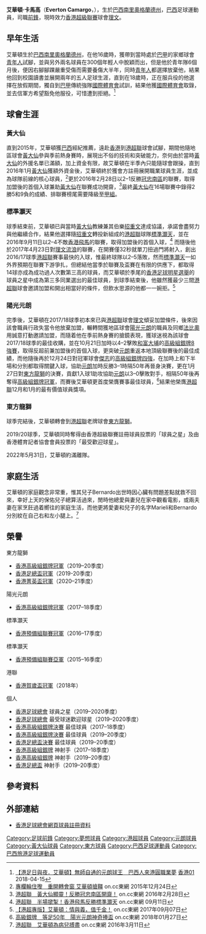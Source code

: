 {{Infobox football biography
| name        = 艾華頓 <br> Everton Camargo
| image       = Everton Camargo.jpg
| fullname    = Everton Camargo
| nickname    = 垃王
| birth_date  = {{Birth date and age|1991|5|25|}}
| birth_place = [[巴西|巴西]]，[[南里奧格蘭德州|南里奧格蘭德州]]
| height      = {{height|m=1.83}}
| position    = [[前鋒_(足球)|前鋒]]
| currentclub = [[理文足球會|理文]]
| clubnumber  = 
| youthyears1 = 2007
| youthclubs1 = [[青年人體育會|青年人]]
| youthyears2 = 2009
| youthclubs2 = [[國際體育會|國際體育會]]
| years1 = 2015–2016
| clubs1 = [[黃大仙區康樂體育會|灝天黃大仙]]
| caps1  = 13
| goals1 = 3
| years2 = 2016–2017
| clubs2 = [[標準灝天足球隊|標準灝天]]
| caps2  = 23
| goals2 = 14
| years3 = 2017–2018
| clubs3 = [[元朗足球會|陽光元朗]]
| caps3  = 25
| goals3 = 12
| years4 = 2018–2022
| clubs4 = [[東方足球隊|東方龍獅]]
| caps4  = 50
| goals4 = 31
| years5 = 2022–
| clubs5 = [[理文足球會|理文]]
| caps5  = 0
| goals5 = 0
| nationalyears1 = 
| nationalteam1  =  
| nationalcaps1  = 
| nationalgoals1 = 
| pcupdate = 2022年5月9日
| ntupdate = 2020年12月6日
}}

'''艾華頓·卡馬高'''（'''Everton Camargo'''，{{bd|1991年|5月25日}}），生於[[巴西|巴西]][[南里奧格蘭德州|南里奧格蘭德州]]，[[巴西|巴西]]足球運動員，司職[[前鋒_(足球)|前鋒]]，現時效力[[香港超級聯賽|香港超級聯賽]]球會[[理文足球會|理文]]。

== 早年生活 ==
艾華頓生於[[巴西|巴西]][[南里奧格蘭德州|南里奧格蘭德州]]，在他16歲時，獲帶到當時處於[[巴甲|巴甲]]的家鄉球會[[青年人體育會|青年人]]試腳，並與另外兩名球員在300個年輕人中脫穎而出，但是他於青年隊6個月後，便因右腳腳踝嚴重受傷而需要養傷大半年，同時[[青年人體育會|青年人]]都選擇放棄他，結果他回到校園讀書並展開兩年的五人足球生涯，直到在18歲時，正在服兵役的他選擇在放假期間，獨自到[[巴甲|巴甲]]傳統強隊[[國際體育會|國際體育會]]試訓，結果他獲[[國際體育會|國際體育會]]取錄，並去信軍方希望豁免他服役，可惜遭到拒絕。<ref>[https://www.hk01.com/%E5%8D%B3%E6%99%82%E9%AB%94%E8%82%B2/177188/%E6%B8%AF%E8%B6%B3%E6%97%A5%E8%88%87%E5%A4%9C-%E8%89%BE%E8%8F%AF%E9%A0%93-%E7%84%A1%E5%B8%AB%E8%87%AA%E9%80%9A%E7%9A%84%E5%85%83%E6%9C%97%E7%90%83%E7%8E%8B-%E5%B7%B4%E8%A5%BF%E4%BA%BA%E4%BE%86%E6%B8%AF%E5%9C%93%E8%81%B7%E6%A5%AD%E5%A4%A2 【港足日與夜．艾華頓】無師自通的元朗球王　巴西人來港圓職業夢] [[香港01|香港01]] 2018-04-15</ref>

== 球會生涯 ==
=== 黃大仙 ===
直到2015年，艾華頓獲[[巴西|巴西]]經紀推薦，遠赴[[香港|香港]]到[[港超聯|港超聯]]球會試腳，期間他隨地區球會[[黃大仙區康樂體育會|黃大仙]]參與季前熱身賽時，展現出不俗的技術和突破能力，奈何由於當時[[黃大仙區康樂體育會|黃大仙]]的外援名單已滿額，加上資金有限，故艾華頓在半季內只能隨球會跟操，直到2016年1月[[黃大仙區康樂體育會|黃大仙]]獲額外資金後，艾華頓終於獲會方註冊展開職業球員生涯，並成為球隊前線的核心球員，<ref>[http://hk.on.cc/hk/bkn/cnt/sport/20151224/bkn-20151224004018893-1224_00882_001.html 專欄輪住嚟　重開轉會窗 艾華頓搶韁] on.cc東網 2015年12月24日</ref>更於2016年2月28日以2–1反勝[[南區足球會|冠忠南區]]的聯賽，取得加盟後的首個入球兼助[[黃大仙區康樂體育會|黃大仙]]在聯賽成功開齋，<ref>[http://hk.on.cc/hk/bkn/cnt/sport/20160228/bkn-20160228163724748-0228_00882_001.html 港超聯　黃大仙顯靈！反勝冠忠南區開齋！] on.cc東網 2016年2月28日</ref>最終[[黃大仙區康樂體育會|黃大仙]]在16場聯賽中錄得2勝5和9負的成績、排聯賽榜尾需要降級至[[香港甲組聯賽|甲組]]。

=== 標準灝天 ===
球季結束前，艾華頓已與當時[[黃大仙區康樂體育會|黃大仙]]教練兼其伯樂[[招重文|招重文]]達成協議，承諾會盡努力與他繼續合作，結果他選擇隨[[招重文|招重文]]轉投新組成的[[港超聯|港超聯]]球隊[[標準灝天足球隊|標準灝天]]，並在2016年9月11日以2–4不敵[[香港飛馬足球會|香港飛馬]]的聯賽，取得加盟後的首個入球，<ref>[http://hk.on.cc/hk/bkn/cnt/sport/20160911/bkn-20160911163001327-0911_00882_001.html 港超聯　半場撳掣！香港飛馬反勝標準灝天] on.cc東網 09月11日</ref>
而隨後他於2017年4月23日對[[香港流浪足球會|理文流浪]]的聯賽，在開賽僅32秒就單刀扭過門將射入，創出2016/17球季[[港超聯|港超聯]]賽事最快的入球，惟最終球隊以2–5落敗，然而[[標準灝天足球隊|標準灝天]]一如外界預期在聯賽下游爭扎，但總結他當季於聯賽及盃賽在有限的供應下，都取得14球亦成為成功過人次數第三高的球員，而艾華頓於季尾的[[香港足球明星選舉|香港足球明星選舉]]的球員之星中成為第三多同業選出的最佳球員，到球季結束後，他雖然獲最少三間[[港超聯|港超聯]]球會邀請加盟和開出相當好的條件，但飲水思源的他都一一婉拒。<ref>[http://hk.on.cc/hk/bkn/cnt/sport/20170907/bkn-20170907000617864-0907_00882_001.html?eventsection=hk_sport&eventid=4028828d4d9a0d6f014dc43e82ec5983 【港超專版】艾華頓：情與義，值千金！] on.cc東網 2017年09月07日</ref>

=== 陽光元朗 ===
完季後，艾華頓在2017/18球季初本來已與[[港超聯|港超聯]]球會[[理文足球會|理文]]傾妥加盟條件，後來因該會職員行政失當令他放棄加盟，輾轉間獲地區球會[[元朗足球會|陽光元朗]]的職員及同鄉[[法比奧·盧比斯|法比奧]]用誠意打動邀請加盟，而隨着他在季前熱身賽的搶鏡表現，獲球迷視為該球會2017/18球季的最佳收購，並在10月21日加時以4–2擊敗[[大埔足球會|和富大埔]]的[[2017–18年香港高級組銀牌|高級組銀牌8強賽]]，取得反超前兼加盟後的首個入球，更突破[[元朗足球會|元朗]]重返本地頂級聯賽後的最佳成績，而他隨後再於12月24日對冠軍球會[[傑志體育會|傑志]]的[[2017–18年香港高級組銀牌|高級組銀牌四強]]，在加時上和下半場和分別都取得關鍵入球，協助[[元朗足球會|元朗]]加時反勝3–1時隔50年再晉身決賽，更在1月27日對[[東方足球隊|東方龍獅]]的決賽，貢獻1入球1助攻協助[[元朗足球會|元朗]]以3–0擊敗對手，相隔50年後再奪得[[2017–18年香港高級組銀牌|高級組銀牌冠軍]]，而賽後艾華頓更首度榮膺賽事最佳球員，<ref>[http://hk.on.cc/hk/bkn/cnt/sport/20180127/bkn-20180127165331600-0127_00882_001.html 高級銀牌　等足50年　陽光元朗神奇捧盃] on.cc東網 2018年01月27日</ref>結果他榮膺[[港超聯|港超聯]]12月和1月的最有價值球員獎項。

=== 東方龍獅 ===
球季完結後，艾華頓轉會到[[港超聯|港超聯]]老牌球會[[東方足球隊|東方龍獅]]。

2019/20球季，艾華頓同時奪得由香港超級聯賽註冊球員投票的「球員之星」及由香港體育記者協會會員投票的「最受歡迎球星」。

2022年5月31日，艾華頓約滿離隊。

== 家庭生活 ==
艾華頓的家庭觀念非常重，惟其兒子Bernardo出世時因心臟有問題差點就救不回來，幸好上天的保佑兒子總算活過來，閒時他總愛與妻兒在家中觀看電影，或兩夫妻在家烹飪過着嚮往的家庭生活，而他更將愛妻和兒子的名字Marieli和Bernardo分別紋在自己右和左小腿上。<ref>[http://hk.on.cc/hk/bkn/cnt/sport/20160311/bkn-20160311000207834-0311_00882_001.html 港超聯　艾華頓為病兒搏盡] on.cc東網 2016年3月11日</ref>

== 榮譽 ==
;東方龍獅
* [[2019–20年香港高級組銀牌|香港高級組銀牌冠軍]]（2019–20季度）
* [[香港足總盃|香港足總盃冠軍]]（2019-20季度）
* [[香港菁英盃|香港菁英盃冠軍]]（2020–21季度）
;陽光元朗	
* [[2017–18年香港高級組銀牌|香港高級組銀牌冠軍]]（2017–18季度）
;標準灝天
* [[香港預備組聯賽|香港預備組聯賽冠軍]]（2016–17季度）
;標準灝天
* [[香港預備組聯賽|香港預備組聯賽亞軍]]（2015–16季度）
;港聯
* [[2018年賀歲盃足球賽|香港賀歲盃冠軍]]（2018年）
;個人
* [[香港足球總會|香港足球總會]] 球員之星（2019–2020季度）
* [[香港足球總會|香港足球總會]] 最受球迷歡迎球星（2019–2020季度）
* [[2017–18年香港高級組銀牌|香港高級組銀牌決賽]] 最佳球員（2017–18季度）
* [[2019–20年香港高級組銀牌|香港高級組銀牌決賽]] 最佳球員（2019–20季度）
* [[2019–20年香港足總盃|香港足總盃決賽]] 最佳球員（2019–20季度）
* [[2017–18年香港高級組銀牌|香港高級組銀牌]] 神射手（2017–18季度）
* [[2019–20年香港高級組銀牌|香港高級組銀牌]] 神射手（2019–20季度）
* [[2019–20年香港足總盃|香港足總盃]] 神射手（2019–20季度）

== 參考資料 ==
{{Reflist}}

== 外部連結 ==
*[https://www.hkfa.com/ch/club/57/detail?player=14948 香港足球總會網頁球員註冊資料]

{{東方球員名單}}
{{DEFAULTSORT:Everton Camargo}} 
[[Category:足球前鋒|Category:足球前鋒]]
[[Category:夢想球員|Category:夢想球員]]
[[Category:港超球員|Category:港超球員]]
[[Category:元朗球員|Category:元朗球員]]
[[Category:黃大仙球員|Category:黃大仙球員]]
[[Category:東方球員|Category:東方球員]]
[[Category:巴西足球運動員|Category:巴西足球運動員]]
[[Category:巴西旅港足球運動員|Category:巴西旅港足球運動員]]